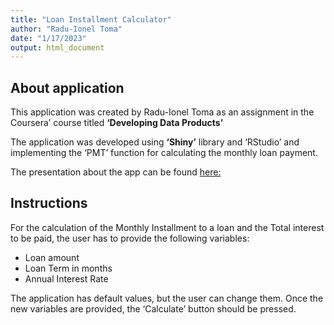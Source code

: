 ---
title: "Loan Installment Calculator"
author: "Radu-Ionel Toma"
date: "1/17/2023"
output: html_document
---

## About application

This application was created by Radu-Ionel Toma as an assignment in the Coursera' course titled **'Developing Data Products'**

The application was developed using **'Shiny'** library and 'RStudio' and implementing the 'PMT' function for calculating the monthly loan payment.

The presentation about the app can be found [here:](https://www.google.com)

## Instructions
                                    
For the calculation of the Monthly Installment to a loan and the Total interest to be paid, the user has to provide the following variables:

* Loan amount
* Loan Term in months
* Annual Interest Rate

The application has default values, but the user can change them. Once the new variables are provided, the 'Calculate' button should be pressed.